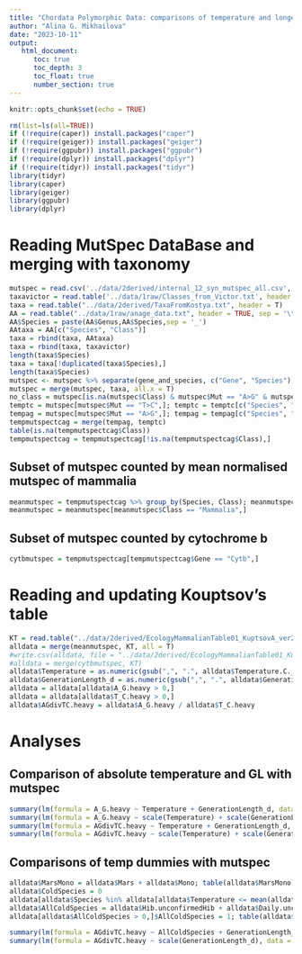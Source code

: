 ```yaml
---
title: "Chordata Polymorphic Data: comparisons of temperature and longevity"
author: "Alina G. Mikhailova"
date: "2023-10-11"
output:    
   html_document:
      toc: true
      toc_depth: 3
      toc_float: true
      number_section: true
---
```


```r
knitr::opts_chunk$set(echo = TRUE)
```

```r
rm(list=ls(all=TRUE))
if (!require(caper)) install.packages("caper")
if (!require(geiger)) install.packages("geiger")
if (!require(ggpubr)) install.packages("ggpubr")
if (!require(dplyr)) install.packages("dplyr")
if (!require(tidyr)) install.packages("tidyr")
library(tidyr)
library(caper)
library(geiger)
library(ggpubr)
library(dplyr)
```

# Reading MutSpec DataBase and merging with taxonomy

```r
mutspec = read.csv('../data/2derived/internal_12_syn_mutspec_all.csv', row.names=1)
taxavictor = read.table('../data/1raw/Classes_from_Victor.txt', header = T)
taxa = read.table("../data/2derived/TaxaFromKostya.txt", header = T)
AA = read.table("../data/1raw/anage_data.txt", header = TRUE, sep = '\t')
AA$Species = paste(AA$Genus,AA$Species,sep = '_')
AAtaxa = AA[c("Species", "Class")]
taxa = rbind(taxa, AAtaxa)
taxa = rbind(taxa, taxavictor)
length(taxa$Species)
taxa = taxa[!duplicated(taxa$Species),]
length(taxa$Species)
mutspec <- mutspec %>% separate(gene_and_species, c("Gene", "Species"), sep="__")
mutspec = merge(mutspec, taxa, all.x = T)
no_class = mutspec[is.na(mutspec$Class) & mutspec$Mut == "A>G" & mutspec$Gene == "Cytb" & mutspec$Mut == "T>C",]
temptc = mutspec[mutspec$Mut == "T>C",]; temptc = temptc[c("Species", "MutSpec", "Gene", "Class")]; colnames(temptc) = c("Species", "A_G.heavy", "Gene", "Class")
tempag = mutspec[mutspec$Mut == "A>G",]; tempag = tempag[c("Species", "MutSpec", "Gene", "Class")]; colnames(tempag) = c("Species", "T_C.heavy", "Gene", "Class")
tempmutspectcag = merge(tempag, temptc)
table(is.na(tempmutspectcag$Class))
tempmutspectcag = tempmutspectcag[!is.na(tempmutspectcag$Class),]
```

## Subset of mutspec counted by mean normalised mutspec of mammalia
```r
meanmutspec = tempmutspectcag %>% group_by(Species, Class); meanmutspec = meanmutspec %>% summarise(T_C.heavy=mean(T_C.heavy), A_G.heavy=mean(A_G.heavy))
meanmutspec = meanmutspec[meanmutspec$Class == "Mammalia",]
```

## Subset of mutspec counted by cytochrome b
```r
cytbmutspec = tempmutspectcag[tempmutspectcag$Gene == "Cytb",]
```

# Reading and updating Kouptsov's table
```r
KT = read.table("../data/2derived/EcologyMammalianTable01_KuptsovA_ver2_Full.txt", sep='\t', header=TRUE)
alldata = merge(meanmutspec, KT, all = T)
#write.csv(alldata, file = "../data/2derived/EcologyMammalianTable01_KuptsovA_UPDATED.csv")
#alldata = merge(cytbmutspec, KT)
alldata$Temperature = as.numeric(gsub(",", ".", alldata$Temperature.C._White2003.2006.other.close.species))
alldata$GenerationLength_d = as.numeric(gsub(",", ".", alldata$GenerationLength_d))
alldata = alldata[alldata$A_G.heavy > 0,]
alldata = alldata[alldata$T_C.heavy > 0,]
alldata$AGdivTC.heavy = alldata$A_G.heavy / alldata$T_C.heavy
```

# Analyses

## Comparison of absolute temperature and GL with mutspec

```r
summary(lm(formula = A_G.heavy ~ Temperature + GenerationLength_d, data = alldata))
summary(lm(formula = A_G.heavy ~ scale(Temperature) + scale(GenerationLength_d), data = alldata))
summary(lm(formula = AGdivTC.heavy ~ Temperature + GenerationLength_d, data = alldata))
summary(lm(formula = AGdivTC.heavy ~ scale(Temperature) + scale(GenerationLength_d), data = alldata))

```

## Comparisons of temp dummies with mutspec

```r
alldata$MarsMono = alldata$Mars + alldata$Mono; table(alldata$MarsMono)
alldata$ColdSpecies = 0
alldata[alldata$Species %in% alldata[alldata$Temperature <= mean(alldata[!is.na(alldata$Temperature),]$Temperature) & !is.na(alldata$Temperature),]$Species,]$ColdSpecies = 1; table(alldata$ColdSpecies)
alldata$AllColdSpecies = alldata$Hib.unconfirmedHib + alldata$Daily.unconfirmedDaily + alldata$MarsMono + alldata$ColdSpecies
alldata[alldata$AllColdSpecies > 0,]$AllColdSpecies = 1; table(alldata$AllColdSpecies)

summary(lm(formula = AGdivTC.heavy ~ AllColdSpecies + GenerationLength_d, data = alldata))
summary(lm(formula = AGdivTC.heavy ~ scale(GenerationLength_d), data = alldata))


```

